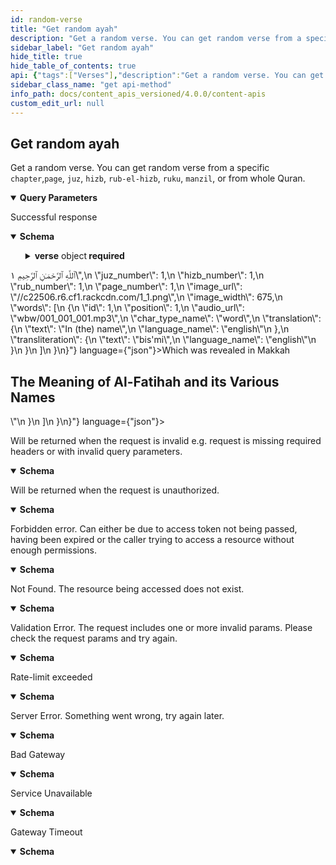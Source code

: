 ```yaml
---
id: random-verse
title: "Get random ayah"
description: "Get a random verse. You can get random verse from a specific `chapter`,`page`, `juz`, `hizb`, `rub-el-hizb`, `ruku`, `manzil`, or from whole Quran."
sidebar_label: "Get random ayah"
hide_title: true
hide_table_of_contents: true
api: {"tags":["Verses"],"description":"Get a random verse. You can get random verse from a specific `chapter`,`page`, `juz`, `hizb`, `rub-el-hizb`, `ruku`, `manzil`, or from whole Quran.","operationId":"random_verse","parameters":[{"name":"language","in":"query","description":"Language to fetch word translation in specific language.","schema":{"type":"string","default":"en"}},{"name":"words","in":"query","description":"Include words of each ayah? \n\n0 or false will not include words.\n\n1 or true will include the words.","schema":{"type":"string","default":"true","enum":["true","false"]}},{"name":"translations","in":"query","description":"comma separated ids of translations to load for each ayah.","schema":{"type":"string"}},{"name":"audio","in":"query","description":"Id of recitation if you want to load audio of each ayah.","schema":{"type":"integer"}},{"name":"tafsirs","in":"query","description":"Comma separated ids of tafisrs to load for each ayah if you want to load tafisrs.","schema":{"type":"string"}},{"name":"word_fields","in":"query","description":"Comma separated list of word fields if you want to add more fields for each word. ","schema":{"type":"string"}},{"name":"translation_fields","in":"query","description":"Comma separated list of translation fields if you want to add more fields for each translation. ","schema":{"type":"string"}},{"name":"fields","in":"query","description":"comma separated  list of ayah fields.","schema":{"type":"string"}}],"responses":{"200":{"description":"Successful response","content":{"application/json":{"schema":{"required":["verse"],"type":"object","properties":{"verse":{"title":"Verse","required":["hizb_number","id","juz_number","page_number","rub_number","verse_key","verse_number"],"type":"object","properties":{"id":{"type":"integer"},"chapter_id":{"type":"integer","description":"Chapter number of this verse"},"verse_number":{"type":"integer"},"verse_key":{"type":"string","description":"key of the verse, key is generated using chapter number and ayah number. e.g 1:1 is first ayah of first surah."},"verse_index":{"type":"integer"},"text_uthmani":{"type":"string","description":"Ayah text in Uthmani Script.\n\nUthmani script is an old-fashion script used by the third Caliph, Uthman, to produce the first standard quran manuscript."},"text_uthmani_simple":{"type":"string","description":"Uthmani script diacritic marks "},"text_imlaei":{"type":"string","description":"Ayah text in Imla'ei script.\n\nImla'ei script, is the modern Arabic writing style which is currently in use."},"text_imlaei_simple":{"type":"string"},"text_indopak":{"type":"string"},"text_uthmani_tajweed":{"type":"string"},"juz_number":{"type":"integer"},"hizb_number":{"type":"integer"},"rub_number":{"type":"integer"},"page_number":{"maximum":604,"minimum":1,"type":"integer","description":"page_number is deperacted, please use `v1_page` instead."},"image_url":{"type":"string"},"image_width":{"type":"integer"},"words":{"type":"array","items":{"title":"Word","required":["audio_url","char_type_name","position","translation","transliteration"],"type":"object","properties":{"id":{"type":"integer"},"position":{"type":"integer","description":"Word position within ayah"},"text_uthmani":{"type":"string","description":"Word text in Uthmanic script"},"text_indopak":{"type":"string"},"text_imlaei":{"type":"string","description":"Word text in simple/Imlaei script"},"verse_key":{"type":"string"},"page_number":{"maximum":604,"minimum":1,"type":"integer","description":"page_number is deperacted, please use `v1_page` instead."},"line_number":{"type":"integer","description":"Line number in the Muhsaf for this word"},"audio_url":{"type":"string"},"location":{"type":"string"},"char_type_name":{"type":"string"},"code_v1":{"type":"string","description":"glyph code that you can use to render the word using QCF  v1 font."},"code_v2":{"type":"string","description":"glyph code that you can use to render the word using QCF  v2 font."},"translation":{"type":"object","properties":{"text":{"type":"string"},"language_name":{"type":"string"}}},"transliteration":{"type":"object","properties":{"text":{"type":"string"},"language_name":{"type":"string"}}},"v1_page":{"maximum":604,"minimum":1,"type":"integer","description":"Madani Muhsaf Page number for v1 font. If `v1_page` value is 2, that means you'll use page 2 font file to render this word using v1 glyph codes."},"v2_page":{"maximum":604,"minimum":1,"type":"integer","description":"Madani Muhsaf Page number for v2 font. If `v2_page` value is 2, that means you'll use page 2 font file to render this ayah using v2 glyph codes."}},"example":{"id":1,"position":1,"text_uthmani":"بِسْمِ","text_indopak":"بِسۡمِ","text_imlaei":"بِسْمِ","verse_key":"1:1","page_number":1,"line_number":2,"audio_url":"wbw/001_001_001.mp3","location":"1:1:1","char_type_name":"word","code_v1":"&#xfb51;","translation":{"text":"In (the) name","language_name":"english"},"transliteration":{"text":"bis'mi","language_name":"english"}}}},"audio":{"title":"AudioFile","type":"object","properties":{"url":{"type":"string"},"duration":{"type":"number"},"format":{"type":"string"},"segments":{"type":"array","items":{"type":"object"}}},"example":{"url":"https://verses.quran.foundation/AbdulBaset/Mujawwad/mp3/001001.mp3","duration":6,"format":"mp3","segments":[[[0,120,-1],[120,420,0],[540,810,1],[1350,1006,2],[2356,2454,3],[4810,390,-1]]]}},"translations":{"type":"array","items":{"title":"Translation","required":["resource_id","text"],"type":"object","properties":{"resource_id":{"type":"integer"},"resource_name":{"type":"string"},"id":{"type":"integer"},"text":{"type":"string","description":"Text of the translation, text could have HTML tags for formatting and footnotes. "},"verse_id":{"type":"integer"},"language_id":{"type":"integer"},"language_name":{"type":"string"},"verse_key":{"type":"string"},"chapter_id":{"type":"integer"},"verse_number":{"type":"integer"},"juz_number":{"type":"integer"},"hizb_number":{"type":"integer"},"rub_number":{"type":"integer"},"page_number":{"type":"integer"}},"example":{"resource_id":131,"resource_name":"Dr. Mustafa Khattab, the Clear Quran","id":903958,"text":"In the Name of Allah—the Most Compassionate, Most Merciful.","verse_id":1,"language_id":38,"language_name":"english","verse_key":"1:1","chapter_id":1,"verse_number":1,"juz_number":1,"hizb_number":1,"rub_number":1,"page_number":1}}},"code_v1":{"type":"string","description":"Glyphs codes for QCF v1 fonts"},"code_v2":{"type":"string","description":"Glyphs codes for QCF v2 fonts"},"v1_page":{"maximum":604,"minimum":1,"type":"integer","description":"Madani Muhsaf Page number for v1 font. If `v1_page` value is 2, that means you'll use page 2 font file to render this ayah using v1 glyph codes."},"v2_page":{"maximum":604,"minimum":1,"type":"integer","description":"Madani Muhsaf Page number for v2 font. If `v2_page` value is 2, that means you'll use page 2 font file to render this ayah using v2 glyph codes."}},"example":{"id":1,"chapter_id":1,"verse_number":1,"verse_key":"1:1","verse_index":1,"text_uthmani":"بِسْمِ ٱللَّهِ ٱلرَّحْمَـٰنِ ٱلرَّحِيمِ","text_uthmani_simple":"بسم الله الرحمن الرحيم","text_imlaei":"بِسْمِ اللَّهِ الرَّحْمَٰنِ الرَّحِيمِ","text_imlaei_simple":"بسم الله الرحمن الرحيم","text_indopak":"بِسۡمِ اللهِ الرَّحۡمٰنِ الرَّحِيۡمِ","text_uthmani_tajweed":"بِسْمِ <tajweed class=ham_wasl>ٱ</tajweed>للَّهِ <tajweed class=ham_wasl>ٱ</tajweed><tajweed class=laam_shamsiyah>ل</tajweed>رَّحْمَ<tajweed class=madda_normal>ـٰ</tajweed>نِ <tajweed class=ham_wasl>ٱ</tajweed><tajweed class=laam_shamsiyah>ل</tajweed>رَّح<tajweed class=madda_permissible>ِي</tajweed>مِ <span class=end>١</span>","juz_number":1,"hizb_number":1,"rub_number":1,"page_number":1,"image_url":"//c22506.r6.cf1.rackcdn.com/1_1.png","image_width":675,"words":[{"id":1,"position":1,"audio_url":"wbw/001_001_001.mp3","char_type_name":"word","translation":{"text":"In (the) name","language_name":"english"},"transliteration":{"text":"bis'mi","language_name":"english"}}]}}}},"example":{"verse":{"id":1,"verse_number":1,"page_number":1,"verse_key":"1:1","juz_number":1,"hizb_number":1,"rub_el_hizb_number":1,"sajdah_type":null,"sajdah_number":null,"words":[{"id":1,"position":1,"audio_url":"wbw/001_001_001.mp3","char_type_name":"word","line_number":2,"page_number":1,"code_v1":"&#xfb51;","translation":{"text":"In (the) name","language_name":"english"},"transliteration":{"text":"bis'mi","language_name":"english"}}],"translations":[{"resource_id":131,"text":"In the Name of Allah—the Most Compassionate, Most Merciful."}],"tafsirs":[{"id":82641,"language_name":"english","name":"Tafsir Ibn Kathir","text":"<h2 class=\"title\">Which was revealed in Makkah</h2><h2 class=\"title\">The Meaning of Al-Fatihah and its Various Names</h2>"}]}}}}},"400":{"description":"Will be returned when the request is invalid e.g. request is missing required headers or with invalid query parameters.","content":{"application/json":{"schema":{"title":"invalidRequestResponse","type":"object","properties":{"message":{"type":"string"},"type":{"type":"string","enum":["gateway_timeout","service_unavailable","bad_gateway","internal_server_error","unprocessable_entity","not_found","forbidden","unauthorized","invalid_request","invalid_token","insufficient_scope","service_error","invalid_path","rate_limit_exceeded"]},"success":{"type":"boolean"}}},"example":{"message":"The request is missing required headers or is invalid","type":"invalid_request","success":false}}}},"401":{"description":"Will be returned when the request is unauthorized.","content":{"application/json":{"schema":{"title":"unauthorizedResponse","type":"object","properties":{"message":{"type":"string"},"type":{"type":"string","enum":["gateway_timeout","service_unavailable","bad_gateway","internal_server_error","unprocessable_entity","not_found","forbidden","unauthorized","invalid_request","invalid_token","insufficient_scope","service_error","invalid_path","rate_limit_exceeded"]},"success":{"type":"boolean"}}},"example":{"message":"The request requires user authentication","type":"unauthorized","success":false}}}},"403":{"description":"Forbidden error. Can either be due to access token not being passed, having been expired or the caller trying to access a resource without enough permissions.","content":{"application/json":{"schema":{"title":"forbiddenResponse","type":"object","properties":{"message":{"type":"string"},"type":{"type":"string","enum":["gateway_timeout","service_unavailable","bad_gateway","internal_server_error","unprocessable_entity","not_found","forbidden","unauthorized","invalid_request","invalid_token","insufficient_scope","service_error","invalid_path","rate_limit_exceeded"]},"success":{"type":"boolean"}}},"example":{"message":"The server understood the request, but refuses to authorize it","type":"forbidden","success":false}}}},"404":{"description":"Not Found. The resource being accessed does not exist.","content":{"application/json":{"schema":{"title":"notFoundResponse","type":"object","properties":{"message":{"type":"string"},"type":{"type":"string","enum":["gateway_timeout","service_unavailable","bad_gateway","internal_server_error","unprocessable_entity","not_found","forbidden","unauthorized","invalid_request","invalid_token","insufficient_scope","service_error","invalid_path","rate_limit_exceeded"]},"success":{"type":"boolean"}}},"example":{"message":"The requested resource could not be found","type":"not_found","success":false}}}},"422":{"description":"Validation Error. The request includes one or more invalid params. Please check the request params and try again.","content":{"application/json":{"schema":{"title":"unprocessableEntityResponse","type":"object","properties":{"message":{"type":"string"},"type":{"type":"string","enum":["gateway_timeout","service_unavailable","bad_gateway","internal_server_error","unprocessable_entity","not_found","forbidden","unauthorized","invalid_request","invalid_token","insufficient_scope","service_error","invalid_path","rate_limit_exceeded"]},"success":{"type":"boolean"}}},"example":{"message":"The request was well-formed but was unable to be followed due to semantic errors","type":"unprocessable_entity","success":false}}}},"429":{"description":"Rate-limit exceeded","content":{"application/json":{"schema":{"title":"rateLimitExceededResponse","type":"object","properties":{"message":{"type":"string"},"type":{"type":"string","enum":["gateway_timeout","service_unavailable","bad_gateway","internal_server_error","unprocessable_entity","not_found","forbidden","unauthorized","invalid_request","invalid_token","insufficient_scope","service_error","invalid_path","rate_limit_exceeded"]},"success":{"type":"boolean"}}},"example":{"message":"Too many requests, please try again later","type":"rate_limit_exceeded","success":false}}}},"500":{"description":"Server Error. Something went wrong, try again later.","content":{"application/json":{"schema":{"title":"internalServerErrorResponse","type":"object","properties":{"message":{"type":"string"},"type":{"type":"string","enum":["gateway_timeout","service_unavailable","bad_gateway","internal_server_error","unprocessable_entity","not_found","forbidden","unauthorized","invalid_request","invalid_token","insufficient_scope","service_error","invalid_path","rate_limit_exceeded"]},"success":{"type":"boolean"}}},"example":{"message":"The server encountered an internal error and was unable to complete your request","type":"internal_server_error","success":false}}}},"502":{"description":"Bad Gateway","content":{"application/json":{"schema":{"title":"badGatewayResponse","type":"object","properties":{"message":{"type":"string"},"type":{"type":"string","enum":["gateway_timeout","service_unavailable","bad_gateway","internal_server_error","unprocessable_entity","not_found","forbidden","unauthorized","invalid_request","invalid_token","insufficient_scope","service_error","invalid_path","rate_limit_exceeded"]},"success":{"type":"boolean"}}},"example":{"message":"The server was acting as a gateway or proxy and received an invalid response from the upstream server","type":"bad_gateway","success":false}}}},"503":{"description":"Service Unavailable","content":{"application/json":{"schema":{"title":"serviceUnavailableResponse","type":"object","properties":{"message":{"type":"string"},"type":{"type":"string","enum":["gateway_timeout","service_unavailable","bad_gateway","internal_server_error","unprocessable_entity","not_found","forbidden","unauthorized","invalid_request","invalid_token","insufficient_scope","service_error","invalid_path","rate_limit_exceeded"]},"success":{"type":"boolean"}}},"example":{"message":"The server is currently unable to handle the request due to a temporary overload or scheduled maintenance","type":"service_unavailable","success":false}}}},"504":{"description":"Gateway Timeout","content":{"application/json":{"schema":{"title":"gatewayTimeoutResponse","type":"object","properties":{"message":{"type":"string"},"type":{"type":"string","enum":["gateway_timeout","service_unavailable","bad_gateway","internal_server_error","unprocessable_entity","not_found","forbidden","unauthorized","invalid_request","invalid_token","insufficient_scope","service_error","invalid_path","rate_limit_exceeded"]},"success":{"type":"boolean"}}},"example":{"message":"The server was acting as a gateway or proxy and did not receive a timely response from the upstream server","type":"gateway_timeout","success":false}}}}},"method":"get","path":"/verses/random","servers":[{"url":"https://apis.quran.foundation/content/api/v4","description":"Production Server"},{"url":"https://apis-staging.quran.foundation/content/api/v4","description":"Staging Server"}],"security":[{"x-auth-token":[],"x-client-id":[]}],"securitySchemes":{"x-auth-token":{"type":"apiKey","description":"The JWT access token required for accessing the endpoints.","name":"x-auth-token","in":"header"},"x-client-id":{"type":"apiKey","description":"Your client Id","name":"x-client-id","in":"header"}},"info":{"title":"Content APIs","description":"Quran.Foundation Content APIs offer programmatic access to the Quran's core content like chapters, verses, recitations, translations, and more, distinct from user-specific data like notes and bookmarks provided by [User-related APIs](/docs/category/user-related-apis).\n\n ## How to get access \n\n We are using OAuth2 flows to authenticate and authorize requests. To get started, you need to [get an access token](docs/tutorials/oidc/getting-started-with-oauth2#obtaining-oauth-20-client-credentials) to make requests to our APIs. Since the APIs are not user-related, you will need to use the `client_credentials` grant type and `content` scope to get the access token. The below diagram shows the flow of getting an access token using the `client_credentials` grant type in a very simplified way.\n\n ![Client Credentials Flow](/img/client-credentials-flow.png) After getting a valid access token, each request to get resources will have to include 2 headers mentioned below: `x-auth-token` and `x-client-id`.","version":"v4"},"postman":{"name":"Get random ayah","description":{"content":"Get a random verse. You can get random verse from a specific `chapter`,`page`, `juz`, `hizb`, `rub-el-hizb`, `ruku`, `manzil`, or from whole Quran.","type":"text/plain"},"url":{"path":["verses","random"],"host":["{{baseUrl}}"],"query":[{"disabled":false,"description":{"content":"Language to fetch word translation in specific language.","type":"text/plain"},"key":"language","value":""},{"disabled":false,"description":{"content":"Include words of each ayah? \n\n0 or false will not include words.\n\n1 or true will include the words.","type":"text/plain"},"key":"words","value":""},{"disabled":false,"description":{"content":"comma separated ids of translations to load for each ayah.","type":"text/plain"},"key":"translations","value":""},{"disabled":false,"description":{"content":"Id of recitation if you want to load audio of each ayah.","type":"text/plain"},"key":"audio","value":""},{"disabled":false,"description":{"content":"Comma separated ids of tafisrs to load for each ayah if you want to load tafisrs.","type":"text/plain"},"key":"tafsirs","value":""},{"disabled":false,"description":{"content":"Comma separated list of word fields if you want to add more fields for each word. ","type":"text/plain"},"key":"word_fields","value":""},{"disabled":false,"description":{"content":"Comma separated list of translation fields if you want to add more fields for each translation. ","type":"text/plain"},"key":"translation_fields","value":""},{"disabled":false,"description":{"content":"comma separated  list of ayah fields.","type":"text/plain"},"key":"fields","value":""}],"variable":[]},"header":[{"key":"Accept","value":"application/json"}],"method":"GET"}}
sidebar_class_name: "get api-method"
info_path: docs/content_apis_versioned/4.0.0/content-apis
custom_edit_url: null
---
```



## Get random ayah



Get a random verse. You can get random verse from a specific `chapter`,`page`, `juz`, `hizb`, `rub-el-hizb`, `ruku`, `manzil`, or from whole Quran.

<details style={{"marginBottom":"1rem"}} data-collapsed={false} open={true}><summary style={{}}><strong>Query Parameters</strong></summary><div><ul><ParamsItem className={"paramsItem"} param={{"name":"language","in":"query","description":"Language to fetch word translation in specific language.","schema":{"type":"string","default":"en"}}}></ParamsItem><ParamsItem className={"paramsItem"} param={{"name":"words","in":"query","description":"Include words of each ayah? \n\n0 or false will not include words.\n\n1 or true will include the words.","schema":{"type":"string","default":"true","enum":["true","false"]}}}></ParamsItem><ParamsItem className={"paramsItem"} param={{"name":"translations","in":"query","description":"comma separated ids of translations to load for each ayah.","schema":{"type":"string"}}}></ParamsItem><ParamsItem className={"paramsItem"} param={{"name":"audio","in":"query","description":"Id of recitation if you want to load audio of each ayah.","schema":{"type":"integer"}}}></ParamsItem><ParamsItem className={"paramsItem"} param={{"name":"tafsirs","in":"query","description":"Comma separated ids of tafisrs to load for each ayah if you want to load tafisrs.","schema":{"type":"string"}}}></ParamsItem><ParamsItem className={"paramsItem"} param={{"name":"word_fields","in":"query","description":"Comma separated list of word fields if you want to add more fields for each word. ","schema":{"type":"string"}}}></ParamsItem><ParamsItem className={"paramsItem"} param={{"name":"translation_fields","in":"query","description":"Comma separated list of translation fields if you want to add more fields for each translation. ","schema":{"type":"string"}}}></ParamsItem><ParamsItem className={"paramsItem"} param={{"name":"fields","in":"query","description":"comma separated  list of ayah fields.","schema":{"type":"string"}}}></ParamsItem></ul></div></details><div><ApiTabs><TabItem label={"200"} value={"200"}><div>

Successful response

</div><div><MimeTabs schemaType={"response"}><TabItem label={"application/json"} value={"application/json"}><SchemaTabs><TabItem label={"Schema"} value={"Schema"}><details style={{}} data-collapsed={false} open={true}><summary style={{"textAlign":"left"}}><strong>Schema</strong></summary><div style={{"textAlign":"left","marginLeft":"1rem"}}></div><ul style={{"marginLeft":"1rem"}}><SchemaItem collapsible={true} className={"schemaItem"}><details style={{}}><summary style={{}}><strong>verse</strong><span style={{"opacity":"0.6"}}> object</span><strong style={{"fontSize":"var(--ifm-code-font-size)","color":"var(--openapi-required)"}}> required</strong></summary><div style={{"marginLeft":"1rem"}}><SchemaItem collapsible={false} name={"id"} required={true} schemaName={"integer"} qualifierMessage={undefined} schema={{"type":"integer"}}></SchemaItem><SchemaItem collapsible={false} name={"chapter_id"} required={false} schemaName={"integer"} qualifierMessage={undefined} schema={{"type":"integer","description":"Chapter number of this verse"}}></SchemaItem><SchemaItem collapsible={false} name={"verse_number"} required={true} schemaName={"integer"} qualifierMessage={undefined} schema={{"type":"integer"}}></SchemaItem><SchemaItem collapsible={false} name={"verse_key"} required={true} schemaName={"string"} qualifierMessage={undefined} schema={{"type":"string","description":"key of the verse, key is generated using chapter number and ayah number. e.g 1:1 is first ayah of first surah."}}></SchemaItem><SchemaItem collapsible={false} name={"verse_index"} required={false} schemaName={"integer"} qualifierMessage={undefined} schema={{"type":"integer"}}></SchemaItem><SchemaItem collapsible={false} name={"text_uthmani"} required={false} schemaName={"string"} qualifierMessage={undefined} schema={{"type":"string","description":"Ayah text in Uthmani Script.\n\nUthmani script is an old-fashion script used by the third Caliph, Uthman, to produce the first standard quran manuscript."}}></SchemaItem><SchemaItem collapsible={false} name={"text_uthmani_simple"} required={false} schemaName={"string"} qualifierMessage={undefined} schema={{"type":"string","description":"Uthmani script diacritic marks "}}></SchemaItem><SchemaItem collapsible={false} name={"text_imlaei"} required={false} schemaName={"string"} qualifierMessage={undefined} schema={{"type":"string","description":"Ayah text in Imla'ei script.\n\nImla'ei script, is the modern Arabic writing style which is currently in use."}}></SchemaItem><SchemaItem collapsible={false} name={"text_imlaei_simple"} required={false} schemaName={"string"} qualifierMessage={undefined} schema={{"type":"string"}}></SchemaItem><SchemaItem collapsible={false} name={"text_indopak"} required={false} schemaName={"string"} qualifierMessage={undefined} schema={{"type":"string"}}></SchemaItem><SchemaItem collapsible={false} name={"text_uthmani_tajweed"} required={false} schemaName={"string"} qualifierMessage={undefined} schema={{"type":"string"}}></SchemaItem><SchemaItem collapsible={false} name={"juz_number"} required={true} schemaName={"integer"} qualifierMessage={undefined} schema={{"type":"integer"}}></SchemaItem><SchemaItem collapsible={false} name={"hizb_number"} required={true} schemaName={"integer"} qualifierMessage={undefined} schema={{"type":"integer"}}></SchemaItem><SchemaItem collapsible={false} name={"rub_number"} required={true} schemaName={"integer"} qualifierMessage={undefined} schema={{"type":"integer"}}></SchemaItem><SchemaItem collapsible={false} name={"page_number"} required={true} schemaName={"integer"} qualifierMessage={"**Possible values:** `>= 1` and `<= 604`"} schema={{"maximum":604,"minimum":1,"type":"integer","description":"page_number is deperacted, please use `v1_page` instead."}}></SchemaItem><SchemaItem collapsible={false} name={"image_url"} required={false} schemaName={"string"} qualifierMessage={undefined} schema={{"type":"string"}}></SchemaItem><SchemaItem collapsible={false} name={"image_width"} required={false} schemaName={"integer"} qualifierMessage={undefined} schema={{"type":"integer"}}></SchemaItem><SchemaItem collapsible={true} className={"schemaItem"}><details style={{}}><summary style={{}}><strong>words</strong><span style={{"opacity":"0.6"}}> object[]</span></summary><div style={{"marginLeft":"1rem"}}><li><div style={{"fontSize":"var(--ifm-code-font-size)","opacity":"0.6","marginLeft":"-.5rem","paddingBottom":".5rem"}}>Array [</div></li><SchemaItem collapsible={false} name={"id"} required={false} schemaName={"integer"} qualifierMessage={undefined} schema={{"type":"integer"}}></SchemaItem><SchemaItem collapsible={false} name={"position"} required={true} schemaName={"integer"} qualifierMessage={undefined} schema={{"type":"integer","description":"Word position within ayah"}}></SchemaItem><SchemaItem collapsible={false} name={"text_uthmani"} required={false} schemaName={"string"} qualifierMessage={undefined} schema={{"type":"string","description":"Word text in Uthmanic script"}}></SchemaItem><SchemaItem collapsible={false} name={"text_indopak"} required={false} schemaName={"string"} qualifierMessage={undefined} schema={{"type":"string"}}></SchemaItem><SchemaItem collapsible={false} name={"text_imlaei"} required={false} schemaName={"string"} qualifierMessage={undefined} schema={{"type":"string","description":"Word text in simple/Imlaei script"}}></SchemaItem><SchemaItem collapsible={false} name={"verse_key"} required={false} schemaName={"string"} qualifierMessage={undefined} schema={{"type":"string"}}></SchemaItem><SchemaItem collapsible={false} name={"page_number"} required={false} schemaName={"integer"} qualifierMessage={"**Possible values:** `>= 1` and `<= 604`"} schema={{"maximum":604,"minimum":1,"type":"integer","description":"page_number is deperacted, please use `v1_page` instead."}}></SchemaItem><SchemaItem collapsible={false} name={"line_number"} required={false} schemaName={"integer"} qualifierMessage={undefined} schema={{"type":"integer","description":"Line number in the Muhsaf for this word"}}></SchemaItem><SchemaItem collapsible={false} name={"audio_url"} required={true} schemaName={"string"} qualifierMessage={undefined} schema={{"type":"string"}}></SchemaItem><SchemaItem collapsible={false} name={"location"} required={false} schemaName={"string"} qualifierMessage={undefined} schema={{"type":"string"}}></SchemaItem><SchemaItem collapsible={false} name={"char_type_name"} required={true} schemaName={"string"} qualifierMessage={undefined} schema={{"type":"string"}}></SchemaItem><SchemaItem collapsible={false} name={"code_v1"} required={false} schemaName={"string"} qualifierMessage={undefined} schema={{"type":"string","description":"glyph code that you can use to render the word using QCF  v1 font."}}></SchemaItem><SchemaItem collapsible={false} name={"code_v2"} required={false} schemaName={"string"} qualifierMessage={undefined} schema={{"type":"string","description":"glyph code that you can use to render the word using QCF  v2 font."}}></SchemaItem><SchemaItem collapsible={true} className={"schemaItem"}><details style={{}}><summary style={{}}><strong>translation</strong><span style={{"opacity":"0.6"}}> object</span><strong style={{"fontSize":"var(--ifm-code-font-size)","color":"var(--openapi-required)"}}> required</strong></summary><div style={{"marginLeft":"1rem"}}><SchemaItem collapsible={false} name={"text"} required={false} schemaName={"string"} qualifierMessage={undefined} schema={{"type":"string"}}></SchemaItem><SchemaItem collapsible={false} name={"language_name"} required={false} schemaName={"string"} qualifierMessage={undefined} schema={{"type":"string"}}></SchemaItem></div></details></SchemaItem><SchemaItem collapsible={true} className={"schemaItem"}><details style={{}}><summary style={{}}><strong>transliteration</strong><span style={{"opacity":"0.6"}}> object</span><strong style={{"fontSize":"var(--ifm-code-font-size)","color":"var(--openapi-required)"}}> required</strong></summary><div style={{"marginLeft":"1rem"}}><SchemaItem collapsible={false} name={"text"} required={false} schemaName={"string"} qualifierMessage={undefined} schema={{"type":"string"}}></SchemaItem><SchemaItem collapsible={false} name={"language_name"} required={false} schemaName={"string"} qualifierMessage={undefined} schema={{"type":"string"}}></SchemaItem></div></details></SchemaItem><SchemaItem collapsible={false} name={"v1_page"} required={false} schemaName={"integer"} qualifierMessage={"**Possible values:** `>= 1` and `<= 604`"} schema={{"maximum":604,"minimum":1,"type":"integer","description":"Madani Muhsaf Page number for v1 font. If `v1_page` value is 2, that means you'll use page 2 font file to render this word using v1 glyph codes."}}></SchemaItem><SchemaItem collapsible={false} name={"v2_page"} required={false} schemaName={"integer"} qualifierMessage={"**Possible values:** `>= 1` and `<= 604`"} schema={{"maximum":604,"minimum":1,"type":"integer","description":"Madani Muhsaf Page number for v2 font. If `v2_page` value is 2, that means you'll use page 2 font file to render this ayah using v2 glyph codes."}}></SchemaItem><li><div style={{"fontSize":"var(--ifm-code-font-size)","opacity":"0.6","marginLeft":"-.5rem"}}>]</div></li></div></details></SchemaItem><SchemaItem collapsible={true} className={"schemaItem"}><details style={{}}><summary style={{}}><strong>audio</strong><span style={{"opacity":"0.6"}}> object</span></summary><div style={{"marginLeft":"1rem"}}><SchemaItem collapsible={false} name={"url"} required={false} schemaName={"string"} qualifierMessage={undefined} schema={{"type":"string"}}></SchemaItem><SchemaItem collapsible={false} name={"duration"} required={false} schemaName={"number"} qualifierMessage={undefined} schema={{"type":"number"}}></SchemaItem><SchemaItem collapsible={false} name={"format"} required={false} schemaName={"string"} qualifierMessage={undefined} schema={{"type":"string"}}></SchemaItem><SchemaItem collapsible={false} name={"segments"} required={false} schemaName={"object[]"} qualifierMessage={undefined} schema={{"type":"array","items":{"type":"object"}}}></SchemaItem></div></details></SchemaItem><SchemaItem collapsible={true} className={"schemaItem"}><details style={{}}><summary style={{}}><strong>translations</strong><span style={{"opacity":"0.6"}}> object[]</span></summary><div style={{"marginLeft":"1rem"}}><li><div style={{"fontSize":"var(--ifm-code-font-size)","opacity":"0.6","marginLeft":"-.5rem","paddingBottom":".5rem"}}>Array [</div></li><SchemaItem collapsible={false} name={"resource_id"} required={true} schemaName={"integer"} qualifierMessage={undefined} schema={{"type":"integer"}}></SchemaItem><SchemaItem collapsible={false} name={"resource_name"} required={false} schemaName={"string"} qualifierMessage={undefined} schema={{"type":"string"}}></SchemaItem><SchemaItem collapsible={false} name={"id"} required={false} schemaName={"integer"} qualifierMessage={undefined} schema={{"type":"integer"}}></SchemaItem><SchemaItem collapsible={false} name={"text"} required={true} schemaName={"string"} qualifierMessage={undefined} schema={{"type":"string","description":"Text of the translation, text could have HTML tags for formatting and footnotes. "}}></SchemaItem><SchemaItem collapsible={false} name={"verse_id"} required={false} schemaName={"integer"} qualifierMessage={undefined} schema={{"type":"integer"}}></SchemaItem><SchemaItem collapsible={false} name={"language_id"} required={false} schemaName={"integer"} qualifierMessage={undefined} schema={{"type":"integer"}}></SchemaItem><SchemaItem collapsible={false} name={"language_name"} required={false} schemaName={"string"} qualifierMessage={undefined} schema={{"type":"string"}}></SchemaItem><SchemaItem collapsible={false} name={"verse_key"} required={false} schemaName={"string"} qualifierMessage={undefined} schema={{"type":"string"}}></SchemaItem><SchemaItem collapsible={false} name={"chapter_id"} required={false} schemaName={"integer"} qualifierMessage={undefined} schema={{"type":"integer"}}></SchemaItem><SchemaItem collapsible={false} name={"verse_number"} required={false} schemaName={"integer"} qualifierMessage={undefined} schema={{"type":"integer"}}></SchemaItem><SchemaItem collapsible={false} name={"juz_number"} required={false} schemaName={"integer"} qualifierMessage={undefined} schema={{"type":"integer"}}></SchemaItem><SchemaItem collapsible={false} name={"hizb_number"} required={false} schemaName={"integer"} qualifierMessage={undefined} schema={{"type":"integer"}}></SchemaItem><SchemaItem collapsible={false} name={"rub_number"} required={false} schemaName={"integer"} qualifierMessage={undefined} schema={{"type":"integer"}}></SchemaItem><SchemaItem collapsible={false} name={"page_number"} required={false} schemaName={"integer"} qualifierMessage={undefined} schema={{"type":"integer"}}></SchemaItem><li><div style={{"fontSize":"var(--ifm-code-font-size)","opacity":"0.6","marginLeft":"-.5rem"}}>]</div></li></div></details></SchemaItem><SchemaItem collapsible={false} name={"code_v1"} required={false} schemaName={"string"} qualifierMessage={undefined} schema={{"type":"string","description":"Glyphs codes for QCF v1 fonts"}}></SchemaItem><SchemaItem collapsible={false} name={"code_v2"} required={false} schemaName={"string"} qualifierMessage={undefined} schema={{"type":"string","description":"Glyphs codes for QCF v2 fonts"}}></SchemaItem><SchemaItem collapsible={false} name={"v1_page"} required={false} schemaName={"integer"} qualifierMessage={"**Possible values:** `>= 1` and `<= 604`"} schema={{"maximum":604,"minimum":1,"type":"integer","description":"Madani Muhsaf Page number for v1 font. If `v1_page` value is 2, that means you'll use page 2 font file to render this ayah using v1 glyph codes."}}></SchemaItem><SchemaItem collapsible={false} name={"v2_page"} required={false} schemaName={"integer"} qualifierMessage={"**Possible values:** `>= 1` and `<= 604`"} schema={{"maximum":604,"minimum":1,"type":"integer","description":"Madani Muhsaf Page number for v2 font. If `v2_page` value is 2, that means you'll use page 2 font file to render this ayah using v2 glyph codes."}}></SchemaItem></div></details></SchemaItem></ul></details></TabItem><TabItem label={"Example (from schema)"} value={"Example (from schema)"}><ResponseSamples responseExample={"{\n  \"verse\": {\n    \"id\": 1,\n    \"chapter_id\": 1,\n    \"verse_number\": 1,\n    \"verse_key\": \"1:1\",\n    \"verse_index\": 1,\n    \"text_uthmani\": \"بِسْمِ ٱللَّهِ ٱلرَّحْمَـٰنِ ٱلرَّحِيمِ\",\n    \"text_uthmani_simple\": \"بسم الله الرحمن الرحيم\",\n    \"text_imlaei\": \"بِسْمِ اللَّهِ الرَّحْمَٰنِ الرَّحِيمِ\",\n    \"text_imlaei_simple\": \"بسم الله الرحمن الرحيم\",\n    \"text_indopak\": \"بِسۡمِ اللهِ الرَّحۡمٰنِ الرَّحِيۡمِ\",\n    \"text_uthmani_tajweed\": \"بِسْمِ <tajweed class=ham_wasl>ٱ</tajweed>للَّهِ <tajweed class=ham_wasl>ٱ</tajweed><tajweed class=laam_shamsiyah>ل</tajweed>رَّحْمَ<tajweed class=madda_normal>ـٰ</tajweed>نِ <tajweed class=ham_wasl>ٱ</tajweed><tajweed class=laam_shamsiyah>ل</tajweed>رَّح<tajweed class=madda_permissible>ِي</tajweed>مِ <span class=end>١</span>\",\n    \"juz_number\": 1,\n    \"hizb_number\": 1,\n    \"rub_number\": 1,\n    \"page_number\": 1,\n    \"image_url\": \"//c22506.r6.cf1.rackcdn.com/1_1.png\",\n    \"image_width\": 675,\n    \"words\": [\n      {\n        \"id\": 1,\n        \"position\": 1,\n        \"audio_url\": \"wbw/001_001_001.mp3\",\n        \"char_type_name\": \"word\",\n        \"translation\": {\n          \"text\": \"In (the) name\",\n          \"language_name\": \"english\"\n        },\n        \"transliteration\": {\n          \"text\": \"bis'mi\",\n          \"language_name\": \"english\"\n        }\n      }\n    ]\n  }\n}"} language={"json"}></ResponseSamples></TabItem><TabItem label={"Example"} value={"Example"}><ResponseSamples responseExample={"{\n  \"verse\": {\n    \"id\": 1,\n    \"verse_number\": 1,\n    \"page_number\": 1,\n    \"verse_key\": \"1:1\",\n    \"juz_number\": 1,\n    \"hizb_number\": 1,\n    \"rub_el_hizb_number\": 1,\n    \"sajdah_type\": null,\n    \"sajdah_number\": null,\n    \"words\": [\n      {\n        \"id\": 1,\n        \"position\": 1,\n        \"audio_url\": \"wbw/001_001_001.mp3\",\n        \"char_type_name\": \"word\",\n        \"line_number\": 2,\n        \"page_number\": 1,\n        \"code_v1\": \"&#xfb51;\",\n        \"translation\": {\n          \"text\": \"In (the) name\",\n          \"language_name\": \"english\"\n        },\n        \"transliteration\": {\n          \"text\": \"bis'mi\",\n          \"language_name\": \"english\"\n        }\n      }\n    ],\n    \"translations\": [\n      {\n        \"resource_id\": 131,\n        \"text\": \"In the Name of Allah—the Most Compassionate, Most Merciful.\"\n      }\n    ],\n    \"tafsirs\": [\n      {\n        \"id\": 82641,\n        \"language_name\": \"english\",\n        \"name\": \"Tafsir Ibn Kathir\",\n        \"text\": \"<h2 class=\\\"title\\\">Which was revealed in Makkah</h2><h2 class=\\\"title\\\">The Meaning of Al-Fatihah and its Various Names</h2>\"\n      }\n    ]\n  }\n}"} language={"json"}></ResponseSamples></TabItem></SchemaTabs></TabItem></MimeTabs></div></TabItem><TabItem label={"400"} value={"400"}><div>

Will be returned when the request is invalid e.g. request is missing required headers or with invalid query parameters.

</div><div><MimeTabs schemaType={"response"}><TabItem label={"application/json"} value={"application/json"}><SchemaTabs><TabItem label={"Schema"} value={"Schema"}><details style={{}} data-collapsed={false} open={true}><summary style={{"textAlign":"left"}}><strong>Schema</strong></summary><div style={{"textAlign":"left","marginLeft":"1rem"}}></div><ul style={{"marginLeft":"1rem"}}><SchemaItem collapsible={false} name={"message"} required={false} schemaName={"string"} qualifierMessage={undefined} schema={{"type":"string"}}></SchemaItem><SchemaItem collapsible={false} name={"type"} required={false} schemaName={"string"} qualifierMessage={"**Possible values:** [`gateway_timeout`, `service_unavailable`, `bad_gateway`, `internal_server_error`, `unprocessable_entity`, `not_found`, `forbidden`, `unauthorized`, `invalid_request`, `invalid_token`, `insufficient_scope`, `service_error`, `invalid_path`, `rate_limit_exceeded`]"} schema={{"type":"string","enum":["gateway_timeout","service_unavailable","bad_gateway","internal_server_error","unprocessable_entity","not_found","forbidden","unauthorized","invalid_request","invalid_token","insufficient_scope","service_error","invalid_path","rate_limit_exceeded"]}}></SchemaItem><SchemaItem collapsible={false} name={"success"} required={false} schemaName={"boolean"} qualifierMessage={undefined} schema={{"type":"boolean"}}></SchemaItem></ul></details></TabItem><TabItem label={"Example (from schema)"} value={"Example (from schema)"}><ResponseSamples responseExample={"{\n  \"message\": \"string\",\n  \"type\": \"gateway_timeout\",\n  \"success\": true\n}"} language={"json"}></ResponseSamples></TabItem><TabItem label={"Example"} value={"Example"}><ResponseSamples responseExample={"{\n  \"message\": \"The request is missing required headers or is invalid\",\n  \"type\": \"invalid_request\",\n  \"success\": false\n}"} language={"json"}></ResponseSamples></TabItem></SchemaTabs></TabItem></MimeTabs></div></TabItem><TabItem label={"401"} value={"401"}><div>

Will be returned when the request is unauthorized.

</div><div><MimeTabs schemaType={"response"}><TabItem label={"application/json"} value={"application/json"}><SchemaTabs><TabItem label={"Schema"} value={"Schema"}><details style={{}} data-collapsed={false} open={true}><summary style={{"textAlign":"left"}}><strong>Schema</strong></summary><div style={{"textAlign":"left","marginLeft":"1rem"}}></div><ul style={{"marginLeft":"1rem"}}><SchemaItem collapsible={false} name={"message"} required={false} schemaName={"string"} qualifierMessage={undefined} schema={{"type":"string"}}></SchemaItem><SchemaItem collapsible={false} name={"type"} required={false} schemaName={"string"} qualifierMessage={"**Possible values:** [`gateway_timeout`, `service_unavailable`, `bad_gateway`, `internal_server_error`, `unprocessable_entity`, `not_found`, `forbidden`, `unauthorized`, `invalid_request`, `invalid_token`, `insufficient_scope`, `service_error`, `invalid_path`, `rate_limit_exceeded`]"} schema={{"type":"string","enum":["gateway_timeout","service_unavailable","bad_gateway","internal_server_error","unprocessable_entity","not_found","forbidden","unauthorized","invalid_request","invalid_token","insufficient_scope","service_error","invalid_path","rate_limit_exceeded"]}}></SchemaItem><SchemaItem collapsible={false} name={"success"} required={false} schemaName={"boolean"} qualifierMessage={undefined} schema={{"type":"boolean"}}></SchemaItem></ul></details></TabItem><TabItem label={"Example (from schema)"} value={"Example (from schema)"}><ResponseSamples responseExample={"{\n  \"message\": \"string\",\n  \"type\": \"gateway_timeout\",\n  \"success\": true\n}"} language={"json"}></ResponseSamples></TabItem><TabItem label={"Example"} value={"Example"}><ResponseSamples responseExample={"{\n  \"message\": \"The request requires user authentication\",\n  \"type\": \"unauthorized\",\n  \"success\": false\n}"} language={"json"}></ResponseSamples></TabItem></SchemaTabs></TabItem></MimeTabs></div></TabItem><TabItem label={"403"} value={"403"}><div>

Forbidden error. Can either be due to access token not being passed, having been expired or the caller trying to access a resource without enough permissions.

</div><div><MimeTabs schemaType={"response"}><TabItem label={"application/json"} value={"application/json"}><SchemaTabs><TabItem label={"Schema"} value={"Schema"}><details style={{}} data-collapsed={false} open={true}><summary style={{"textAlign":"left"}}><strong>Schema</strong></summary><div style={{"textAlign":"left","marginLeft":"1rem"}}></div><ul style={{"marginLeft":"1rem"}}><SchemaItem collapsible={false} name={"message"} required={false} schemaName={"string"} qualifierMessage={undefined} schema={{"type":"string"}}></SchemaItem><SchemaItem collapsible={false} name={"type"} required={false} schemaName={"string"} qualifierMessage={"**Possible values:** [`gateway_timeout`, `service_unavailable`, `bad_gateway`, `internal_server_error`, `unprocessable_entity`, `not_found`, `forbidden`, `unauthorized`, `invalid_request`, `invalid_token`, `insufficient_scope`, `service_error`, `invalid_path`, `rate_limit_exceeded`]"} schema={{"type":"string","enum":["gateway_timeout","service_unavailable","bad_gateway","internal_server_error","unprocessable_entity","not_found","forbidden","unauthorized","invalid_request","invalid_token","insufficient_scope","service_error","invalid_path","rate_limit_exceeded"]}}></SchemaItem><SchemaItem collapsible={false} name={"success"} required={false} schemaName={"boolean"} qualifierMessage={undefined} schema={{"type":"boolean"}}></SchemaItem></ul></details></TabItem><TabItem label={"Example (from schema)"} value={"Example (from schema)"}><ResponseSamples responseExample={"{\n  \"message\": \"string\",\n  \"type\": \"gateway_timeout\",\n  \"success\": true\n}"} language={"json"}></ResponseSamples></TabItem><TabItem label={"Example"} value={"Example"}><ResponseSamples responseExample={"{\n  \"message\": \"The server understood the request, but refuses to authorize it\",\n  \"type\": \"forbidden\",\n  \"success\": false\n}"} language={"json"}></ResponseSamples></TabItem></SchemaTabs></TabItem></MimeTabs></div></TabItem><TabItem label={"404"} value={"404"}><div>

Not Found. The resource being accessed does not exist.

</div><div><MimeTabs schemaType={"response"}><TabItem label={"application/json"} value={"application/json"}><SchemaTabs><TabItem label={"Schema"} value={"Schema"}><details style={{}} data-collapsed={false} open={true}><summary style={{"textAlign":"left"}}><strong>Schema</strong></summary><div style={{"textAlign":"left","marginLeft":"1rem"}}></div><ul style={{"marginLeft":"1rem"}}><SchemaItem collapsible={false} name={"message"} required={false} schemaName={"string"} qualifierMessage={undefined} schema={{"type":"string"}}></SchemaItem><SchemaItem collapsible={false} name={"type"} required={false} schemaName={"string"} qualifierMessage={"**Possible values:** [`gateway_timeout`, `service_unavailable`, `bad_gateway`, `internal_server_error`, `unprocessable_entity`, `not_found`, `forbidden`, `unauthorized`, `invalid_request`, `invalid_token`, `insufficient_scope`, `service_error`, `invalid_path`, `rate_limit_exceeded`]"} schema={{"type":"string","enum":["gateway_timeout","service_unavailable","bad_gateway","internal_server_error","unprocessable_entity","not_found","forbidden","unauthorized","invalid_request","invalid_token","insufficient_scope","service_error","invalid_path","rate_limit_exceeded"]}}></SchemaItem><SchemaItem collapsible={false} name={"success"} required={false} schemaName={"boolean"} qualifierMessage={undefined} schema={{"type":"boolean"}}></SchemaItem></ul></details></TabItem><TabItem label={"Example (from schema)"} value={"Example (from schema)"}><ResponseSamples responseExample={"{\n  \"message\": \"string\",\n  \"type\": \"gateway_timeout\",\n  \"success\": true\n}"} language={"json"}></ResponseSamples></TabItem><TabItem label={"Example"} value={"Example"}><ResponseSamples responseExample={"{\n  \"message\": \"The requested resource could not be found\",\n  \"type\": \"not_found\",\n  \"success\": false\n}"} language={"json"}></ResponseSamples></TabItem></SchemaTabs></TabItem></MimeTabs></div></TabItem><TabItem label={"422"} value={"422"}><div>

Validation Error. The request includes one or more invalid params. Please check the request params and try again.

</div><div><MimeTabs schemaType={"response"}><TabItem label={"application/json"} value={"application/json"}><SchemaTabs><TabItem label={"Schema"} value={"Schema"}><details style={{}} data-collapsed={false} open={true}><summary style={{"textAlign":"left"}}><strong>Schema</strong></summary><div style={{"textAlign":"left","marginLeft":"1rem"}}></div><ul style={{"marginLeft":"1rem"}}><SchemaItem collapsible={false} name={"message"} required={false} schemaName={"string"} qualifierMessage={undefined} schema={{"type":"string"}}></SchemaItem><SchemaItem collapsible={false} name={"type"} required={false} schemaName={"string"} qualifierMessage={"**Possible values:** [`gateway_timeout`, `service_unavailable`, `bad_gateway`, `internal_server_error`, `unprocessable_entity`, `not_found`, `forbidden`, `unauthorized`, `invalid_request`, `invalid_token`, `insufficient_scope`, `service_error`, `invalid_path`, `rate_limit_exceeded`]"} schema={{"type":"string","enum":["gateway_timeout","service_unavailable","bad_gateway","internal_server_error","unprocessable_entity","not_found","forbidden","unauthorized","invalid_request","invalid_token","insufficient_scope","service_error","invalid_path","rate_limit_exceeded"]}}></SchemaItem><SchemaItem collapsible={false} name={"success"} required={false} schemaName={"boolean"} qualifierMessage={undefined} schema={{"type":"boolean"}}></SchemaItem></ul></details></TabItem><TabItem label={"Example (from schema)"} value={"Example (from schema)"}><ResponseSamples responseExample={"{\n  \"message\": \"string\",\n  \"type\": \"gateway_timeout\",\n  \"success\": true\n}"} language={"json"}></ResponseSamples></TabItem><TabItem label={"Example"} value={"Example"}><ResponseSamples responseExample={"{\n  \"message\": \"The request was well-formed but was unable to be followed due to semantic errors\",\n  \"type\": \"unprocessable_entity\",\n  \"success\": false\n}"} language={"json"}></ResponseSamples></TabItem></SchemaTabs></TabItem></MimeTabs></div></TabItem><TabItem label={"429"} value={"429"}><div>

Rate-limit exceeded

</div><div><MimeTabs schemaType={"response"}><TabItem label={"application/json"} value={"application/json"}><SchemaTabs><TabItem label={"Schema"} value={"Schema"}><details style={{}} data-collapsed={false} open={true}><summary style={{"textAlign":"left"}}><strong>Schema</strong></summary><div style={{"textAlign":"left","marginLeft":"1rem"}}></div><ul style={{"marginLeft":"1rem"}}><SchemaItem collapsible={false} name={"message"} required={false} schemaName={"string"} qualifierMessage={undefined} schema={{"type":"string"}}></SchemaItem><SchemaItem collapsible={false} name={"type"} required={false} schemaName={"string"} qualifierMessage={"**Possible values:** [`gateway_timeout`, `service_unavailable`, `bad_gateway`, `internal_server_error`, `unprocessable_entity`, `not_found`, `forbidden`, `unauthorized`, `invalid_request`, `invalid_token`, `insufficient_scope`, `service_error`, `invalid_path`, `rate_limit_exceeded`]"} schema={{"type":"string","enum":["gateway_timeout","service_unavailable","bad_gateway","internal_server_error","unprocessable_entity","not_found","forbidden","unauthorized","invalid_request","invalid_token","insufficient_scope","service_error","invalid_path","rate_limit_exceeded"]}}></SchemaItem><SchemaItem collapsible={false} name={"success"} required={false} schemaName={"boolean"} qualifierMessage={undefined} schema={{"type":"boolean"}}></SchemaItem></ul></details></TabItem><TabItem label={"Example (from schema)"} value={"Example (from schema)"}><ResponseSamples responseExample={"{\n  \"message\": \"string\",\n  \"type\": \"gateway_timeout\",\n  \"success\": true\n}"} language={"json"}></ResponseSamples></TabItem><TabItem label={"Example"} value={"Example"}><ResponseSamples responseExample={"{\n  \"message\": \"Too many requests, please try again later\",\n  \"type\": \"rate_limit_exceeded\",\n  \"success\": false\n}"} language={"json"}></ResponseSamples></TabItem></SchemaTabs></TabItem></MimeTabs></div></TabItem><TabItem label={"500"} value={"500"}><div>

Server Error. Something went wrong, try again later.

</div><div><MimeTabs schemaType={"response"}><TabItem label={"application/json"} value={"application/json"}><SchemaTabs><TabItem label={"Schema"} value={"Schema"}><details style={{}} data-collapsed={false} open={true}><summary style={{"textAlign":"left"}}><strong>Schema</strong></summary><div style={{"textAlign":"left","marginLeft":"1rem"}}></div><ul style={{"marginLeft":"1rem"}}><SchemaItem collapsible={false} name={"message"} required={false} schemaName={"string"} qualifierMessage={undefined} schema={{"type":"string"}}></SchemaItem><SchemaItem collapsible={false} name={"type"} required={false} schemaName={"string"} qualifierMessage={"**Possible values:** [`gateway_timeout`, `service_unavailable`, `bad_gateway`, `internal_server_error`, `unprocessable_entity`, `not_found`, `forbidden`, `unauthorized`, `invalid_request`, `invalid_token`, `insufficient_scope`, `service_error`, `invalid_path`, `rate_limit_exceeded`]"} schema={{"type":"string","enum":["gateway_timeout","service_unavailable","bad_gateway","internal_server_error","unprocessable_entity","not_found","forbidden","unauthorized","invalid_request","invalid_token","insufficient_scope","service_error","invalid_path","rate_limit_exceeded"]}}></SchemaItem><SchemaItem collapsible={false} name={"success"} required={false} schemaName={"boolean"} qualifierMessage={undefined} schema={{"type":"boolean"}}></SchemaItem></ul></details></TabItem><TabItem label={"Example (from schema)"} value={"Example (from schema)"}><ResponseSamples responseExample={"{\n  \"message\": \"string\",\n  \"type\": \"gateway_timeout\",\n  \"success\": true\n}"} language={"json"}></ResponseSamples></TabItem><TabItem label={"Example"} value={"Example"}><ResponseSamples responseExample={"{\n  \"message\": \"The server encountered an internal error and was unable to complete your request\",\n  \"type\": \"internal_server_error\",\n  \"success\": false\n}"} language={"json"}></ResponseSamples></TabItem></SchemaTabs></TabItem></MimeTabs></div></TabItem><TabItem label={"502"} value={"502"}><div>

Bad Gateway

</div><div><MimeTabs schemaType={"response"}><TabItem label={"application/json"} value={"application/json"}><SchemaTabs><TabItem label={"Schema"} value={"Schema"}><details style={{}} data-collapsed={false} open={true}><summary style={{"textAlign":"left"}}><strong>Schema</strong></summary><div style={{"textAlign":"left","marginLeft":"1rem"}}></div><ul style={{"marginLeft":"1rem"}}><SchemaItem collapsible={false} name={"message"} required={false} schemaName={"string"} qualifierMessage={undefined} schema={{"type":"string"}}></SchemaItem><SchemaItem collapsible={false} name={"type"} required={false} schemaName={"string"} qualifierMessage={"**Possible values:** [`gateway_timeout`, `service_unavailable`, `bad_gateway`, `internal_server_error`, `unprocessable_entity`, `not_found`, `forbidden`, `unauthorized`, `invalid_request`, `invalid_token`, `insufficient_scope`, `service_error`, `invalid_path`, `rate_limit_exceeded`]"} schema={{"type":"string","enum":["gateway_timeout","service_unavailable","bad_gateway","internal_server_error","unprocessable_entity","not_found","forbidden","unauthorized","invalid_request","invalid_token","insufficient_scope","service_error","invalid_path","rate_limit_exceeded"]}}></SchemaItem><SchemaItem collapsible={false} name={"success"} required={false} schemaName={"boolean"} qualifierMessage={undefined} schema={{"type":"boolean"}}></SchemaItem></ul></details></TabItem><TabItem label={"Example (from schema)"} value={"Example (from schema)"}><ResponseSamples responseExample={"{\n  \"message\": \"string\",\n  \"type\": \"gateway_timeout\",\n  \"success\": true\n}"} language={"json"}></ResponseSamples></TabItem><TabItem label={"Example"} value={"Example"}><ResponseSamples responseExample={"{\n  \"message\": \"The server was acting as a gateway or proxy and received an invalid response from the upstream server\",\n  \"type\": \"bad_gateway\",\n  \"success\": false\n}"} language={"json"}></ResponseSamples></TabItem></SchemaTabs></TabItem></MimeTabs></div></TabItem><TabItem label={"503"} value={"503"}><div>

Service Unavailable

</div><div><MimeTabs schemaType={"response"}><TabItem label={"application/json"} value={"application/json"}><SchemaTabs><TabItem label={"Schema"} value={"Schema"}><details style={{}} data-collapsed={false} open={true}><summary style={{"textAlign":"left"}}><strong>Schema</strong></summary><div style={{"textAlign":"left","marginLeft":"1rem"}}></div><ul style={{"marginLeft":"1rem"}}><SchemaItem collapsible={false} name={"message"} required={false} schemaName={"string"} qualifierMessage={undefined} schema={{"type":"string"}}></SchemaItem><SchemaItem collapsible={false} name={"type"} required={false} schemaName={"string"} qualifierMessage={"**Possible values:** [`gateway_timeout`, `service_unavailable`, `bad_gateway`, `internal_server_error`, `unprocessable_entity`, `not_found`, `forbidden`, `unauthorized`, `invalid_request`, `invalid_token`, `insufficient_scope`, `service_error`, `invalid_path`, `rate_limit_exceeded`]"} schema={{"type":"string","enum":["gateway_timeout","service_unavailable","bad_gateway","internal_server_error","unprocessable_entity","not_found","forbidden","unauthorized","invalid_request","invalid_token","insufficient_scope","service_error","invalid_path","rate_limit_exceeded"]}}></SchemaItem><SchemaItem collapsible={false} name={"success"} required={false} schemaName={"boolean"} qualifierMessage={undefined} schema={{"type":"boolean"}}></SchemaItem></ul></details></TabItem><TabItem label={"Example (from schema)"} value={"Example (from schema)"}><ResponseSamples responseExample={"{\n  \"message\": \"string\",\n  \"type\": \"gateway_timeout\",\n  \"success\": true\n}"} language={"json"}></ResponseSamples></TabItem><TabItem label={"Example"} value={"Example"}><ResponseSamples responseExample={"{\n  \"message\": \"The server is currently unable to handle the request due to a temporary overload or scheduled maintenance\",\n  \"type\": \"service_unavailable\",\n  \"success\": false\n}"} language={"json"}></ResponseSamples></TabItem></SchemaTabs></TabItem></MimeTabs></div></TabItem><TabItem label={"504"} value={"504"}><div>

Gateway Timeout

</div><div><MimeTabs schemaType={"response"}><TabItem label={"application/json"} value={"application/json"}><SchemaTabs><TabItem label={"Schema"} value={"Schema"}><details style={{}} data-collapsed={false} open={true}><summary style={{"textAlign":"left"}}><strong>Schema</strong></summary><div style={{"textAlign":"left","marginLeft":"1rem"}}></div><ul style={{"marginLeft":"1rem"}}><SchemaItem collapsible={false} name={"message"} required={false} schemaName={"string"} qualifierMessage={undefined} schema={{"type":"string"}}></SchemaItem><SchemaItem collapsible={false} name={"type"} required={false} schemaName={"string"} qualifierMessage={"**Possible values:** [`gateway_timeout`, `service_unavailable`, `bad_gateway`, `internal_server_error`, `unprocessable_entity`, `not_found`, `forbidden`, `unauthorized`, `invalid_request`, `invalid_token`, `insufficient_scope`, `service_error`, `invalid_path`, `rate_limit_exceeded`]"} schema={{"type":"string","enum":["gateway_timeout","service_unavailable","bad_gateway","internal_server_error","unprocessable_entity","not_found","forbidden","unauthorized","invalid_request","invalid_token","insufficient_scope","service_error","invalid_path","rate_limit_exceeded"]}}></SchemaItem><SchemaItem collapsible={false} name={"success"} required={false} schemaName={"boolean"} qualifierMessage={undefined} schema={{"type":"boolean"}}></SchemaItem></ul></details></TabItem><TabItem label={"Example (from schema)"} value={"Example (from schema)"}><ResponseSamples responseExample={"{\n  \"message\": \"string\",\n  \"type\": \"gateway_timeout\",\n  \"success\": true\n}"} language={"json"}></ResponseSamples></TabItem><TabItem label={"Example"} value={"Example"}><ResponseSamples responseExample={"{\n  \"message\": \"The server was acting as a gateway or proxy and did not receive a timely response from the upstream server\",\n  \"type\": \"gateway_timeout\",\n  \"success\": false\n}"} language={"json"}></ResponseSamples></TabItem></SchemaTabs></TabItem></MimeTabs></div></TabItem></ApiTabs></div>
      